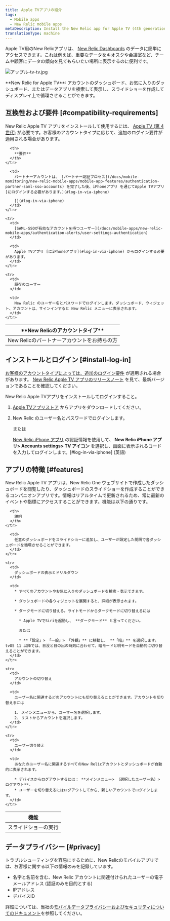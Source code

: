 ```yaml
---
title: Apple TVアプリの紹介
tags:
  - Mobile apps
  - New Relic mobile apps
metaDescription: Install the New Relic app for Apple TV (4th generation) to display your data on your kiosks or in your conference rooms.
translationType: machine
---
```



Apple TV用のNew Relicアプリは、 [New Relic Dashboards](/docs/query-your-data/explore-query-data/dashboards/introduction-dashboards) のデータに簡単にアクセスできます。これは例えば、重要なデータをキオスクや会議室など、チームや顧客にデータの傾向を見てもらいたい場所に表示するのに便利です。

<img
  src={appleTvTv}
  title="アップル-tv-tv.jpg"
  alt="アップル-tv-tv.jpg"
/>

<figcaption>
  **New Relic for Apple TV**: アカウントのダッシュボード、お気に入りのダッシュボード、またはデータアプリを検索して表示し、スライドショーを作成してディスプレイ上で循環させることができます。
</figcaption>

## 互換性および要件 [#compatibility-requirements]

New Relic Apple TV アプリをインストールして使用するには、 [Apple TV (第 4 世代)](https://www.apple.com/apple-tv-4k/) が必要です。お客様のアカウントタイプに応じて、追加のログイン要件が適用される場合があります。

<table id="account-reqs">
  <thead>
    <tr>
      <th width={200}>
        **New Relicのアカウントタイプ**
      </th>

      <th>
        **要件**
      </th>
    </tr>
  </thead>

  <tbody>
    <tr>
      <td>
        New Relicのパートナーアカウントをお持ちの方
      </td>

      <td>
        パートナーアカウントは、 [パートナー認証プロセス](/docs/mobile-monitoring/new-relic-mobile-apps/mobile-app-features/authentication-partner-saml-sso-accounts) を完了した後、iPhoneアプリ を通じてApple TVアプリ [にログインする必要があります。](#log-in-via-iphone)

        [](#log-in-via-iphone)
      </td>
    </tr>

    <tr>
      <td>
        [SAML-SSOが有効なアカウントを持つユーザー](/docs/mobile-apps/new-relic-mobile-apps/authentication-alerts/user-settings-authentication)
      </td>

      <td>
        Apple TVアプリ [にiPhoneアプリ](#log-in-via-iphone) からログインする必要があります。
      </td>
    </tr>

    <tr>
      <td>
        既存のユーザー
      </td>

      <td>
        New Relic のユーザー名とパスワードでログインします。ダッシュボード、ウィジェット、アカウントは、サインインすると New Relic メニューに表示されます。
      </td>
    </tr>
  </tbody>
</table>

## インストールとログイン [#install-log-in]

[お客様のアカウントタイプによっては、追加のログイン要件](#account-reqs) が適用される場合があります。 [New Relic Apple TV アプリのリリースノート](/docs/release-notes/mobile-apps-release-notes/new-relic-tvos-release-notes) を見て、最新バージョンであることを確認してください。

New Relic Apple TVアプリをインストールしてログインすること。

1. [Apple TVアプリストア](https://support.apple.com/guide/tv/find-apps-atvb5a7dd799/tvos) からアプリをダウンロードしてください。

2. New Relic のユーザー名とパスワードでログインします。

   または

   [New Relic iPhone アプリ](/docs/mobile-apps/new-relic-mobile-apps/ios-app/introduction-ios-mobile-app) の認証情報を使用して、 **New Relic iPhone アプリ> Accounts settings> TV アイコン** を選択し、画面に表示されるコードを入力してログインします。\[#log-in-via-iphone] (英語)

## アプリの特徴 [#features]

New Relic Apple TV アプリは、New Relic One ウェブサイトで作成したダッシュボードを閲覧したり、ダッシュボードのスライドショーを作成することができるコンパニオンアプリです。情報はリアルタイムで更新されるため、常に最新のイベントや指標にアクセスすることができます。機能は以下の通りです。

<table>
  <thead>
    <tr>
      <th width={200}>
        機能
      </th>

      <th>
        説明
      </th>
    </tr>
  </thead>

  <tbody>
    <tr>
      <td>
        スライドショーの実行
      </td>

      <td>
        任意のダッシュボードをスライドショーに追加し、ユーザーが設定した間隔で各ダッシュボードを循環させることができます。
      </td>
    </tr>

    <tr>
      <td>
        ダッシュボードの表示とドリルダウン
      </td>

      <td>
        * すべてのアカウントやお気に入りのダッシュボードを検索・表示できます。

        * ダッシュボードの各ウィジェットを展開すると、詳細が表示されます。

        * ダークモードに切り替える。ライトモードからダークモードに切り替えるには

          * Apple TVでSiriを起動し、 **ダークモード** と言ってください。

          または

          * **「設定」> 「一般」> 「外観」** に移動し、 **「暗」** を選択します。 tvOS 11 以降では、日没と日の出の時刻に合わせて、暗モードと明モードを自動的に切り替えることができます。
      </td>
    </tr>

    <tr>
      <td>
        アカウントの切り替え
      </td>

      <td>
        ユーザー名に関連するどのアカウントにも切り替えることができます。アカウントを切り替えるには

        1. メインメニューから、ユーザー名を選択します。
        2. リストからアカウントを選択します。
      </td>
    </tr>

    <tr>
      <td>
        ユーザー切り替え
      </td>

      <td>
        あなたのユーザー名に関連するすべてのNew Relicアカウントとダッシュボードが自動的に表示されます。

        * デバイスからログアウトするには： **メインメニュー> （選択したユーザー名）> ログアウト**.
        * ユーザーを切り替えるにはログアウトしてから、新しいアカウントでログインします。
      </td>
    </tr>
  </tbody>
</table>

## データプライバシー [#privacy]

トラブルシューティングを容易にするために、New Relicのモバイルアプリでは、お客様に関する以下の情報のみを記録しています。

* 名字と名前を含む、New Relic アカウントに関連付けられたユーザーの電子メールアドレス (認証のみを目的とする)
* IPアドレス
* デバイスID

詳細については、当社の[モバイルデータプライバシーおよびセキュリティについてのドキュメント](/docs/mobile-monitoring/new-relic-mobile/get-started/security-mobile-apps)を参照してください。
